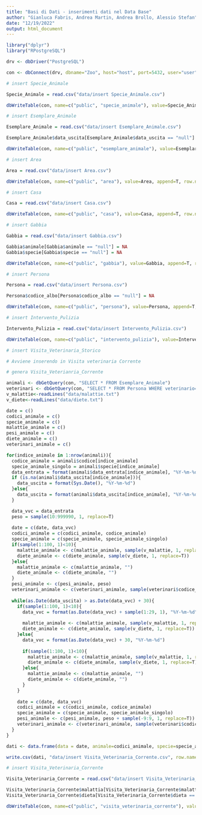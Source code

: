 ```yaml
---
title: "Basi di Dati - inserimenti dati nel Data Base"
author: "Gianluca Fabris, Andrea Martin, Andrea Brollo, Alessio Stefan"
date: "12/19/2022"
output: html_document
---
```


```r
library("dplyr")
library("RPostgreSQL")
```

```r
drv <- dbDriver("PostgreSQL")

con <- dbConnect(drv, dbname="Zoo", host="host", port=5432, user="user", password="password")

```

```r
# insert Specie_Animale

Specie_Animale = read.csv("data/insert Specie_Animale.csv")

dbWriteTable(con, name=c("public", "specie_animale"), value=Specie_Animale, append=T, row.names=F)

```

```r
# insert Esemplare_Animale

Esemplare_Animale = read.csv("data/insert Esemplare_Animale.csv")

Esemplare_Animale$data_uscita[Esemplare_Animale$data_uscita == "null"] = NA

dbWriteTable(con, name=c("public", "esemplare_animale"), value=Esemplare_Animale, append=T, row.names=F)

```

```r
# insert Area

Area = read.csv("data/insert Area.csv")

dbWriteTable(con, name=c("public", "area"), value=Area, append=T, row.names=F)

```

```r
# insert Casa

Casa = read.csv("data/insert Casa.csv")

dbWriteTable(con, name=c("public", "casa"), value=Casa, append=T, row.names=F)

```

```r
# insert Gabbia

Gabbia = read.csv("data/insert Gabbia.csv")

Gabbia$animale[Gabbia$animale == "null"] = NA
Gabbia$specie[Gabbia$specie == "null"] = NA

dbWriteTable(con, name=c("public", "gabbia"), value=Gabbia, append=T, row.names=F)

```

```r
# insert Persona

Persona = read.csv("data/insert Persona.csv")

Persona$codice_albo[Persona$codice_albo == "null"] = NA

dbWriteTable(con, name=c("public", "persona"), value=Persona, append=T, row.names=F)

```

```r
# insert Intervento_Pulizia

Intervento_Pulizia = read.csv("data/insert Intervento_Pulizia.csv")

dbWriteTable(con, name=c("public", "intervento_pulizia"), value=Intervento_Pulizia, append=T, row.names=F)

```

```r
# insert Visita_Veterinaria_Storico

# Avviene inserendo in Visita veterinaria Corrente

```

```r
# genera Visita_Veterianria_Corrente

animali <- dbGetQuery(con, "SELECT * FROM Esemplare_Animale")
veterinari <- dbGetQuery(con, "SELECT * FROM Persona WHERE veterinario='y'")
v_malattie<-readLines("data/malattie.txt")
v_diete<-readLines("data/diete.txt")

date = c()
codici_animale = c()
specie_animale = c()
malattie_animale = c()
pesi_animale = c()
diete_animale = c()
veterinari_animale = c()

for(indice_animale in 1:nrow(animali)){
  codice_animale = animali$codice[indice_animale]
  specie_animale_singolo = animali$specie[indice_animale]
  data_entrata = format(animali$data_entrata[indice_animale], "%Y-%m-%d")
  if (is.na(animali$data_uscita[indice_animale])){
    data_uscita = format(Sys.Date(), "%Y-%m-%d")
  }else{
    data_uscita = format(animali$data_uscita[indice_animale], "%Y-%m-%d")
  }

  data_vvc = data_entrata
  peso = sample(10:999990, 1, replace=T)
  
  date = c(date, data_vvc)
  codici_animale = c(codici_animale, codice_animale)
  specie_animale = c(specie_animale, specie_animale_singolo)
  if(sample(1:100, 1)<10){
    malattie_animale <- c(malattie_animale, sample(v_malattie, 1, replace=T))
    diete_animale <- c(diete_animale, sample(v_diete, 1, replace=T))
  }else{
    malattie_animale <- c(malattie_animale, "")
    diete_animale <- c(diete_animale, "")
  }
  pesi_animale <- c(pesi_animale, peso)
  veterinari_animale <- c(veterinari_animale, sample(veterinari$codice_fiscale, 1, replace=T))
  
  while(as.Date(data_uscita) > as.Date(data_vvc) + 30){
    if(sample(1:100, 1)<10){
      data_vvc = format(as.Date(data_vvc) + sample(1:29, 1), "%Y-%m-%d")
      
      malattie_animale <- c(malattie_animale, sample(v_malattie, 1, replace=T))
      diete_animale <- c(diete_animale, sample(v_diete, 1, replace=T))
    }else{
      data_vvc = format(as.Date(data_vvc) + 30, "%Y-%m-%d")
      
      if(sample(1:100, 1)<10){
        malattie_animale <- c(malattie_animale, sample(v_malattie, 1, replace=T))
        diete_animale <- c(diete_animale, sample(v_diete, 1, replace=T))
      }else{
        malattie_animale <- c(malattie_animale, "")
        diete_animale <- c(diete_animale, "")
      }
    }
    
    date = c(date, data_vvc)
    codici_animale = c(codici_animale, codice_animale)
    specie_animale = c(specie_animale, specie_animale_singolo)
    pesi_animale <- c(pesi_animale, peso + sample(-9:9, 1, replace=T))
    veterinari_animale <- c(veterinari_animale, sample(veterinari$codice_fiscale, 1, replace=T))
  }
}

dati <- data.frame(data = date, animale=codici_animale, specie=specie_animale, malattia = malattie_animale, peso = pesi_animale, dieta = diete_animale, veterinario = veterinari_animale)

write.csv(dati, "data/insert Visita_Veterinaria_Corrente.csv", row.names=FALSE)

```

```r
# insert Visita_Veterinaria_Corrente

Visita_Veterinaria_Corrente = read.csv("data/insert Visita_Veterinaria_Corrente.csv")

Visita_Veterinaria_Corrente$malattia[Visita_Veterinaria_Corrente$malattia == "null"] = NA
Visita_Veterinaria_Corrente$dieta[Visita_Veterinaria_Corrente$dieta == "null"] = NA

dbWriteTable(con, name=c("public", "visita_veterinaria_corrente"), value=Visita_Veterinaria_Corrente, append=T, row.names=F)

```
